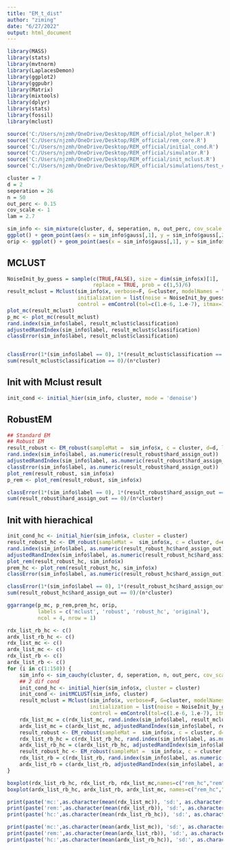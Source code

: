 ```yaml
---
title: "EM_t_dist"
author: "ziming"
date: "6/27/2022"
output: html_document
---
```



```r
library(MASS)
library(stats)
library(mvtnorm)
library(LaplacesDemon)
library(ggplot2)
library(ggpubr)
library(Matrix)
library(mixtools)
library(dplyr)
library(stats)
library(fossil)
library(mclust)

source('C:/Users/njzmh/OneDrive/Desktop/REM_official/plot_helper.R')
source('C:/Users/njzmh/OneDrive/Desktop/REM_official/rem_core.R')
source('C:/Users/njzmh/OneDrive/Desktop/REM_official/initial_cond.R')
source('C:/Users/njzmh/OneDrive/Desktop/REM_official/simulator.R')
source('C:/Users/njzmh/OneDrive/Desktop/REM_official/init_mclust.R')
source('C:/Users/njzmh/OneDrive/Desktop/REM_official/simulations/test_cauchy2.R')
```

```r
cluster = 7
d = 2
seperation = 26
n = 50
out_perc <- 0.15
cov_scale <- 1
lam = 2.7
```

```r
sim_info <- sim_mixture(cluster, d, seperation, n, out_perc, cov_scale = cov_scale, df = 5)
ggplot() + geom_point(aes(x = sim_info$gauss[,1], y = sim_info$gauss[,2]), col = sim_info$label_in) + geom_point(aes(x = sim_info$outlier[,1], y = sim_info$outlie[,2]), shape = 4)
orip <- ggplot() + geom_point(aes(x = sim_info$gauss[,1], y = sim_info$gauss[,2]), col = sim_info$label_in) + geom_point(aes(x = sim_info$outlier[,1], y = sim_info$outlie[,2]), shape = 4)
```

## MCLUST
```r
NoiseInit_by_guess = sample(c(TRUE,FALSE), size = dim(sim_info$x)[1], 
                            replace = TRUE, prob = c(1,5)/6)
result_mclust = Mclust(sim_info$x, verbose=F, G=cluster, modelNames = "VVV",
                       initialization = list(noise = NoiseInit_by_guess),
                       control = emControl(tol=c(1.e-6, 1.e-7), itmax=15))
plot_mc(result_mclust)
p_mc <- plot_mc(result_mclust)
rand.index(sim_info$label, result_mclust$classification)
adjustedRandIndex(sim_info$label, result_mclust$classification)
classError(sim_info$label, result_mclust$classification)


classError(1*(sim_info$label == 0), 1*(result_mclust$classification == 0))
sum(result_mclust$classification == 0)/(n*cluster)
```

## Init with Mclust result
```r
init_cond <- initial_hier(sim_info, cluster, mode = 'denoise')
```


## RobustEM
```r
## Standard EM
## Robust EM
result_robust <- EM_robust(sampleMat =  sim_info$x, c = cluster, d=d, lambda = lam, sigma_str = 'unstr', inits = init_cond)
rand.index(sim_info$label, as.numeric(result_robust$hard_assign_out))
adjustedRandIndex(sim_info$label, as.numeric(result_robust$hard_assign_out))
classError(sim_info$label, as.numeric(result_robust$hard_assign_out))
plot_rem(result_robust, sim_info$x)
p_rem <- plot_rem(result_robust, sim_info$x)

classError(1*(sim_info$label == 0), 1*(result_robust$hard_assign_out == 0))
sum(result_robust$hard_assign_out == 0)/(n*cluster)
```

## Init with hierachical
```r
init_cond_hc <- initial_hier(sim_info$x, cluster = cluster)
result_robust_hc <- EM_robust(sampleMat =  sim_info$x, c = cluster, d=d, lambda = lam, sigma_str = 'unstr', inits = init_cond_hc)
rand.index(sim_info$label, as.numeric(result_robust_hc$hard_assign_out))
adjustedRandIndex(sim_info$label, as.numeric(result_robust_hc$hard_assign_out))
plot_rem(result_robust_hc, sim_info$x)
prem_hc <- plot_rem(result_robust_hc, sim_info$x)
classError(sim_info$label, as.numeric(result_robust_hc$hard_assign_out))

classError(1*(sim_info$label == 0), 1*(result_robust_hc$hard_assign_out == 0))
sum(result_robust_hc$hard_assign_out == 0)/(n*cluster)
```

```r
ggarrange(p_mc, p_rem,prem_hc, orip,
          labels = c('mclust', 'robust', 'robust_hc', 'original'),
          ncol = 4, nrow = 1)
```




```r
rdx_list_rb_hc <- c()
ardx_list_rb_hc <- c()
rdx_list_mc <- c()
ardx_list_mc <- c()
rdx_list_rb <- c()
ardx_list_rb <- c()
for (i in c(1:150)) {
    sim_info <- sim_cauchy(cluster, d, seperation, n, out_perc, cov_scale = cov_scale, df = 5)
    ## 2 dif cond
    init_cond_hc <- initial_hier(sim_info$x, cluster = cluster)
    init_cond <- initMCLUST(sim_info, cluster)
    result_mclust = Mclust(sim_info$x, verbose=F, G=cluster, modelNames = "VVV",
                           initialization = list(noise = NoiseInit_by_guess),
                           control = emControl(tol=c(1.e-6, 1.e-7), itmax=15))
    rdx_list_mc = c(rdx_list_mc, rand.index(sim_info$label, result_mclust$classification))
    ardx_list_mc = c(ardx_list_mc, adjustedRandIndex(sim_info$label, result_mclust$classification))
    result_robust <- EM_robust(sampleMat =  sim_info$x, c = cluster, d=d, lambda = lam, sigma_str = 'unstr', inits = init_cond_hc)
    rdx_list_rb_hc = c(rdx_list_rb_hc, rand.index(sim_info$label, as.numeric(result_robust$hard_assign_out)))
    ardx_list_rb_hc = c(ardx_list_rb_hc, adjustedRandIndex(sim_info$label, as.numeric(result_robust$hard_assign_out)))
    result_robust_hc <- EM_robust(sampleMat =  sim_info$x, c = cluster, d=d, lambda = lam, sigma_str = 'unstr', inits = init_cond)
    rdx_list_rb = c(rdx_list_rb, rand.index(sim_info$label, as.numeric(result_robust_hc$hard_assign_out)))
    ardx_list_rb = c(ardx_list_rb, adjustedRandIndex(sim_info$label, as.numeric(result_robust_hc$hard_assign_out)))
}

```

```r
boxplot(rdx_list_rb_hc, rdx_list_rb, rdx_list_mc,names=c("rem_hc","rem","mclust"))
boxplot(ardx_list_rb_hc, ardx_list_rb, ardx_list_mc, names=c("rem_hc","rem","mclust"))
```
```r
print(paste('mc:',as.character(mean(rdx_list_mc)), 'sd:', as.character(sd(rdx_list_mc))))
print(paste('rem:',as.character(mean(rdx_list_rb)), 'sd:', as.character(sd(rdx_list_rb))))
print(paste('hc:',as.character(mean(rdx_list_rb_hc)), 'sd:', as.character(sd(rdx_list_rb_hc))))
```
```r
print(paste('mc:',as.character(mean(ardx_list_mc)), 'sd:', as.character(sd(ardx_list_mc))))
print(paste('rem:',as.character(mean(ardx_list_rb)), 'sd:', as.character(sd(ardx_list_rb))))
print(paste('hc:',as.character(mean(ardx_list_rb_hc)), 'sd:', as.character(sd(ardx_list_rb_hc))))
```









